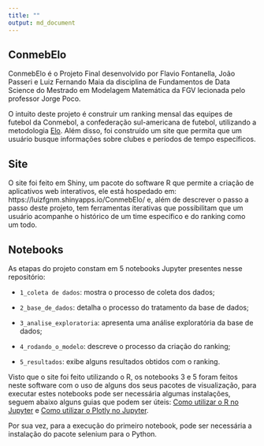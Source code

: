 ```yaml
---
title: ""
output: md_document
---
```


## ConmebElo

ConmebElo é o Projeto Final desenvolvido por Flavio Fontanella, João Passeri e Luiz Fernando Maia da disciplina de Fundamentos de Data Science do Mestrado em Modelagem Matemática da FGV lecionada pelo professor Jorge Poco.

O intuito deste projeto é construir um ranking mensal das equipes de futebol da Conmebol, a confederação sul-americana de futebol, utilizando a metodologia [Elo](https://en.wikipedia.org/wiki/Elo_rating_system). Além disso, foi construído um site que permita que um usuário busque informações sobre clubes e períodos de tempo específicos.

## Site

O site foi feito em Shiny, um pacote do software R que permite a criação de aplicativos web interativos, ele está hospedado em: https://luizfgnm.shinyapps.io/ConmebElo/ e, além de descrever o passo a passo deste projeto, tem ferramentas iterativas que possibilitam que um usuário acompanhe o histórico de um time específico e do ranking como um todo.

## Notebooks

As etapas do projeto constam em 5 notebooks Jupyter presentes nesse repositório:

+ `1_coleta de dados`: mostra o processo de coleta dos dados;

+ `2_base_de_dados`: detalha o processo do tratamento da base de dados;

+ `3_analise_exploratoria`: apresenta uma análise exploratória da base de dados;

+ `4_rodando_o_modelo`: descreve o processo da criação do ranking;

+ `5_resultados`: exibe alguns resultados obtidos com o ranking.

Visto que o site foi feito utilizando o R, os notebooks 3 e 5 foram feitos neste software com o uso de alguns dos seus pacotes de visualização, para executar estes notebooks pode ser necessária algumas instalações, seguem abaixo alguns guias que podem ser úteis:
[Como utilizar o R no Jupyter](https://docs.anaconda.com/anaconda/navigator/tutorials/r-lang/) e [Como utilizar o Plotly no Jupyter](https://plot.ly/r/using-r-in-jupyter-notebooks/).

Por sua vez, para a execução do primeiro notebook, pode ser necessária a instalação do pacote selenium para o Python.





